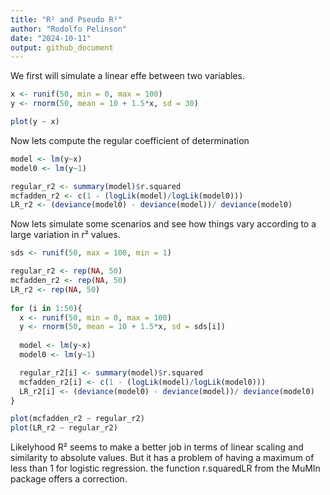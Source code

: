 ```yaml
---
title: "R² and Pseudo R²"
author: "Rodolfo Pelinson"
date: "2024-10-11"
output: github_document
---
```

We first will simulate a linear effe between two variables.

```r
x <- runif(50, min = 0, max = 100)
y <- rnorm(50, mean = 10 + 1.5*x, sd = 30)

plot(y ~ x)
```

Now lets compute the regular coefficient of determination
```r
model <- lm(y~x)
model0 <- lm(y~1)

regular_r2 <- summary(model)$r.squared
mcfadden_r2 <- c(1 - (logLik(model)/logLik(model0)))
LR_r2 <- (deviance(model0) - deviance(model))/ deviance(model0)
```


Now lets simulate some scenarios and see how things vary according to a large variation in r² values.

```r
sds <- runif(50, max = 100, min = 1)

regular_r2 <- rep(NA, 50)
mcfadden_r2 <- rep(NA, 50) 
LR_r2 <- rep(NA, 50)
  
for (i in 1:50){
  x <- runif(50, min = 0, max = 100)
  y <- rnorm(50, mean = 10 + 1.5*x, sd = sds[i])
  
  model <- lm(y~x)
  model0 <- lm(y~1)

  regular_r2[i] <- summary(model)$r.squared
  mcfadden_r2[i] <- c(1 - (logLik(model)/logLik(model0)))
  LR_r2[i] <- (deviance(model0) - deviance(model))/ deviance(model0)
}

plot(mcfadden_r2 ~ regular_r2)
plot(LR_r2 ~ regular_r2)
```

Likelyhood R² seems to make a better job in terms of linear scaling and similarity to absolute values. But it has a problem of having a maximum of less than 1 for logistic regression. the function r.squaredLR from the MuMIn package offers a correction.


